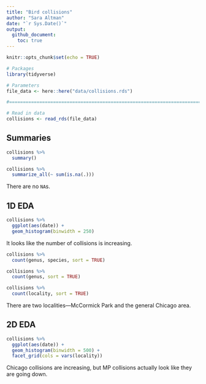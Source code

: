 ```yaml
---
title: "Bird collisions"
author: "Sara Altman"
date: "`r Sys.Date()`"
output: 
  github_document:
    toc: true
---
```


```r
knitr::opts_chunk$set(echo = TRUE)
```

```r
# Packages
library(tidyverse)

# Parameters
file_data <- here::here("data/collisions.rds")

#===============================================================================

# Read in data
collisions <- read_rds(file_data)
```

## Summaries

```r
collisions %>% 
  summary()
```

```r
collisions %>% 
  summarize_all(~ sum(is.na(.)))
```

There are no `NA`s.

## 1D EDA

```r
collisions %>% 
  ggplot(aes(date)) +
  geom_histogram(binwidth = 250)
```

It looks like the number of collisions is increasing.

```r
collisions %>% 
  count(genus, species, sort = TRUE)
```

```r
collisions %>% 
  count(genus, sort = TRUE)
```


```r
collisions %>% 
  count(locality, sort = TRUE)
```

There are two localities---McCormick Park and the general Chicago area.

## 2D EDA

```r
collisions %>% 
  ggplot(aes(date)) +
  geom_histogram(binwidth = 500) +
  facet_grid(cols = vars(locality))
```

Chicago collisions are increasing, but MP collisions actually look like they are going down. 


